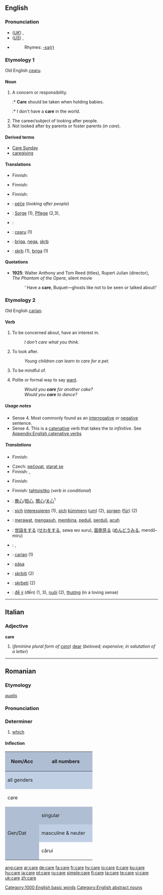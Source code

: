 ==English==

{{rank|following|fell|different|388|care|war|short|able}}

===Pronunciation===
* (''[[Received Pronunciation|UK]]'') {{IPA|/kɛə/}}, {{SAMPA|/kE@/}}
* (''[[General American|US]]'') {{IPA|/kɛɹ/}}, {{SAMPA|/kEr/}}
* {{audio|en-us-care.ogg|Audio (US)}}
*: Rhymes: [[Rhymes:English:-ɛə(r)|-ɛə(r)]]

===Etymology 1===
Old English [[cearu]].

====Noun====
{{en-noun|s|-}}

# A concern or responsibility.
#:* '''Care''' should be taken when holding babies.
#:* I don't have a '''care''' in the world.
# The career/subject of looking after people.
# Not looked after by parents or foster parents (''in care'').

====Derived terms====
* [[Care Sunday]]
* [[caregiving]]

====Translations====
{{trans-top|concern or responsibility}}
* Finnish: {{t|fi|huoli}}
{{trans-mid}}
{{trans-bottom}}

{{trans-top|career/subject of looking after people}}
* Finnish: {{t|fi|hoitoala}}
{{trans-mid}}
{{trans-bottom}}

{{trans-top|not looked after by parents or foster parents (''in care'')}}
* Finnish: {{t|fi|huosta}}
{{trans-mid}}
{{trans-bottom}}

{{ttbc-top}}
*{{ttbc|Czech}}: [[péče]] {{f}} (''looking after people'')
*{{ttbc|German}}: [[Sorge]] {{f}} (1), [[Pflege]] {{f}} (2,3),
{{ttbc-mid}}
*{{ttbc|Kurdish}}: {{KUchar|[[ئاگا]]}}
*{{ttbc|Old English}}: [[cearu]] {{f}} (1)
*{{ttbc|Serbian}}: [[briga]], [[nega]], [[skrb]]
*{{ttbc|Slovenian}}: [[skrb]] {{f}} (1), [[briga]] (1)
{{trans-bottom}}

====Quotations====
* '''1925''': Walter Anthony and Tom Reed (titles), Rupert Julian (director), ''The Phantom of the Opera'', silent movie
*: ‘<!--sic-->Have a '''care''', Buquet—ghosts like not to be seen or talked about!’

===Etymology 2===
Old English [[carian]].

====Verb====
{{en-verb|cares|caring|cared}}

# {{intransitive}} To be concerned about, have an interest in.
#: ''I don't care what you think.''
# {{intransitive}} To look after.
#: ''Young children can learn to care for a pet.''
# {{intransitive}} To be mindful of.
# Polite or formal way to say [[want]].
#: ''Would you '''care''' for another cake?''
#: ''Would you '''care''' to dance?''

=====Usage notes=====
* Sense 4. Most commonly found as an [[interrogative]] or [[negative]] sentence.
* Sense 4. This is a [[catenative]] verb that takes the ''to infinitive''. See [[Appendix:English catenative verbs]]

=====Translations=====
{{trans-top|to be concerned about}}
* Finnish: {{t|fi|välittää}}
{{trans-mid}}
{{trans-bottom}}

{{trans-top|to look after}}
* Czech: [[pečovat]], [[starat se]]
* Finnish: {{t|fi|hoitaa}}, {{t|fi|huolehtia}}
{{trans-mid}}
{{trans-bottom}}

{{trans-top|to be mindful of}}
* Finnish: {{t|fi|välittää}}
{{trans-mid}}
{{trans-bottom}}

{{trans-top|to want, politely}}
* Finnish: [[tahtoa|tahtoisitko]] (''verb in conditional'')
{{trans-mid}}
{{trans-bottom}}

{{checktrans-top}}
*{{ttbc|Chinese}}: [[擔心]]/[[担心]], [[關心]]/[[关心]]<sup>1</sup>
*{{ttbc|German}}: [[sich]] [[interessieren]] (1), [[sich]] [[kümmern]] ([[um]]) (2), [[sorgen]] ([[für]]) (2)
*{{ttbc|Indonesian}}: [[rawat|merawat]], [[asuh|mengasuh]], [[bina|membina]], [[peduli]], [[perduli]], [[acuh]]
*{{ttbc|Japanese}}: [[世話]]をする ([[せわ]]をする, sewa wo suru), [[面倒見る]] ([[めんどうみる]], mendō-miru)
*{{ttbc|Kurdish}}: {{KUchar|[[گوێ]]}}, {{KUchar|[[گوێدان]]}}
{{trans-mid}}
*{{ttbc|Old English}}: [[carian]] (1)
*{{ttbc|Romanian}}: [[păsa]]
*{{ttbc|Serbian}}: [[skrbiti]] (2)
*{{ttbc|Slovene}}: [[skrbeti]] (2)
*{{ttbc|Vietnamese}}: [[để ý]] (đến) (1, 3), [[nuôi]] (2), [[thương]] (in a loving sense)
{{trans-bottom}}

[[Category:1000 English basic words]]
[[Category:English abstract nouns]]

----

==Italian==

===Adjective===
'''care''' {{f}} {{p}}

# (''feminine plural form of [[caro]]'') [[dear]] (''beloved; expensive; in salutation of a letter'')

----

==Romanian==

===Etymology===
{{L.|ro}} ''[[qualis]]''

===Pronunciation===
{{IPA|[ˈkare]|lang=ro}}

===Determiner===
{{infl|ro|determiner}}

# [[which]]

====Inflection====
{{rfc|template needed}}
{| style="background:#F0F0F0;text-align:center"

|-
! rowspan=3 style="height:4em;width:6em;background:#b0bed3" | Nom/Acc
! colspan=3 style="background:#b0bed3" | all numbers
|-
! colspan=3 style="background:#c0cfe4" | all genders
|-
| colspan=3 | care

|-
! rowspan=3 style="height:4em;background:#b0bed3" | Gen/Dat
! colspan="2" style="background:#b0bed3" | singular
! style="background:#b0bed3" | plural
|-
! style="width:10em;background:#c0cfe4" | masculine & neuter
! style="width:10em;background:#c0cfe4" | feminine
! style="width:10em;background:#c0cfe4" | all genders
|-
| cărui
| cărei
| căror
|}

[[ang:care]]
[[ar:care]]
[[de:care]]
[[fa:care]]
[[fr:care]]
[[hy:care]]
[[io:care]]
[[it:care]]
[[ku:care]]
[[hu:care]]
[[ja:care]]
[[pt:care]]
[[ru:care]]
[[simple:care]]
[[fi:care]]
[[ta:care]]
[[te:care]]
[[vi:care]]
[[uk:care]]
[[zh:care]]